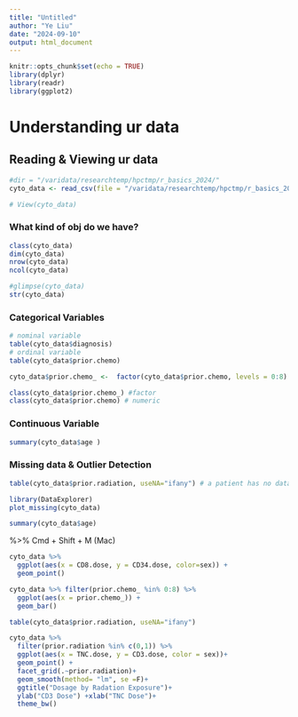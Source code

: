 ```yaml
---
title: "Untitled"
author: "Ye Liu"
date: "2024-09-10"
output: html_document
---
```


```r
knitr::opts_chunk$set(echo = TRUE)
library(dplyr)
library(readr)
library(ggplot2)
```

# Understanding ur data {.tabset}

## Reading & Viewing ur data
```r
#dir = "/varidata/researchtemp/hpctmp/r_basics_2024/"
cyto_data <- read_csv(file = "/varidata/researchtemp/hpctmp/r_basics_2024/cytomegalovirus.csv")
```

```r
# View(cyto_data)
```
### What kind of obj do we have?
```r
class(cyto_data)
dim(cyto_data)
nrow(cyto_data)
ncol(cyto_data)

#glimpse(cyto_data)
str(cyto_data)
```

### Categorical Variables
```r
# nominal variable
table(cyto_data$diagnosis)
# ordinal variable
table(cyto_data$prior.chemo)

cyto_data$prior.chemo_ <-  factor(cyto_data$prior.chemo, levels = 0:8) # incriminal 

class(cyto_data$prior.chemo_) #factor
class(cyto_data$prior.chemo) # numeric
```

### Continuous Variable
```r
summary(cyto_data$age )
```


### Missing data & Outlier Detection
```r
table(cyto_data$prior.radiation, useNA="ifany") # a patient has no data of prior.radiation

library(DataExplorer)
plot_missing(cyto_data)
```

```r
summary(cyto_data$age)
```
%>% Cmd + Shift + M (Mac)
```r
cyto_data %>% 
  ggplot(aes(x = CD8.dose, y = CD34.dose, color=sex)) +
  geom_point()
```
```r
cyto_data %>% filter(prior.chemo_ %in% 0:8) %>% 
  ggplot(aes(x = prior.chemo_)) +
  geom_bar()

```

```r
table(cyto_data$prior.radiation, useNA="ifany")

cyto_data %>% 
  filter(prior.radiation %in% c(0,1)) %>% 
  ggplot(aes(x = TNC.dose, y = CD3.dose, color = sex))+
  geom_point() +
  facet_grid(.~prior.radiation)+
  geom_smooth(method= "lm", se =F)+
  ggtitle("Dosage by Radation Exposure")+
  ylab("CD3 Dose") +xlab("TNC Dose")+
  theme_bw()

```


